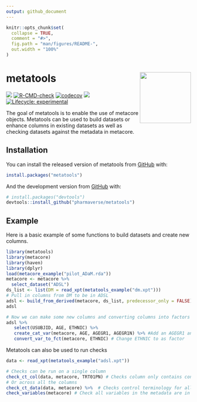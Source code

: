 ```yaml
---
output: github_document
---
```


<!-- README.md is generated from README.Rmd. Please edit that file -->

```r
knitr::opts_chunk$set(
  collapse = TRUE,
  comment = "#>",
  fig.path = "man/figures/README-",
  out.width = "100%"
)
```

# metatools <a href='https://github.com/pharmaverse/metatools'><img src="man/figures/metatools.png" align="right" style="height:139px;"/></a>

<!-- badges: start -->
[<img src="http://pharmaverse.org/shields/metatools.svg">](https://pharmaverse.org)
[![R-CMD-check](https://github.com/pharmaverse/metatools/workflows/R-CMD-check/badge.svg)](https://github.com/pharmaverse/metatools/actions)
[![codecov](https://codecov.io/gh/pharmaverse/metatools/branch/main/graph/badge.svg?token=55N5APFLPA)](https://codecov.io/gh/pharmaverse/metatools)
[<img src="https://img.shields.io/badge/License-MIT-blue.svg">](https://github.com/pharmaverse/metatools/blob/main/LICENSE)
[![Lifecycle: experimental](https://img.shields.io/badge/lifecycle-experimental-orange.svg)](https://lifecycle.r-lib.org/articles/stages.html#experimental)
<!-- badges: end -->

The goal of metatools is to enable the use of metacore objects. Metatools can be used to build datasets or enhance columns in existing datasets as well as checking datasets against the metadata in metacore. 

## Installation

You can install the released version of metatools from [GitHub](https://github.com/) with:

``` r
install.packages("metatools")
```

And the development version from [GitHub](https://github.com/) with:

``` r
# install.packages("devtools")
devtools::install_github("pharmaverse/metatools")
```
## Example

Here is a basic example of some functions to build datasets and create new columns. 

```r
library(metatools)
library(metacore)
library(haven)
library(dplyr)
load(metacore_example("pilot_ADaM.rda"))
metacore <- metacore %>%
  select_dataset("ADSL")
ds_list <- list(DM = read_xpt(metatools_example("dm.xpt")))
# Pull in columns from DM to be in ADSL
adsl <- build_from_derived(metacore, ds_list, predecessor_only = FALSE) 
adsl 

# Now we can make some new columns and converting columns into factors
adsl %>%
   select(USUBJID, AGE, ETHNIC) %>% 
   create_cat_var(metacore, AGE, AGEGR1, AGEGR1N) %>% #Add an AGEGR1 and AGEGR1N column
   convert_var_to_fct(metacore, ETHNIC) # Change ETHNIC to as factor 
```

Metatools can also be used to run checks 
```r
data <- read_xpt(metatools_example("adsl.xpt"))

# Checks can be run on a single column
check_ct_col(data, metacore, TRT01PN) # Checks column only contains control terminology
# Or across all the columns 
check_ct_data(data, metacore) %>%  # Checks control terminology for all columns 
check_variables(metacore) # Check all variables in the metadata are in the dataset and there aren't any extra columns 

```


